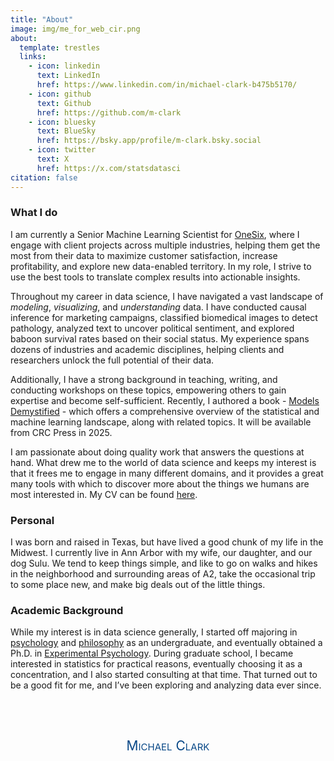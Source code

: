 ```yaml
---
title: "About"
image: img/me_for_web_cir.png
about:
  template: trestles
  links:
    - icon: linkedin
      text: LinkedIn
      href: https://www.linkedin.com/in/michael-clark-b475b5170/
    - icon: github
      text: Github
      href: https://github.com/m-clark
    - icon: bluesky
      text: BlueSky
      href: https://bsky.app/profile/m-clark.bsky.social
    - icon: twitter
      text: X
      href: https://x.com/statsdatasci
citation: false
---
```





### What I do

I am currently a Senior Machine Learning Scientist for [OneSix](https://www.onesixsolutions.com/), where I engage with client projects across multiple industries, helping them get the most from their data to maximize customer satisfaction, increase profitability, and explore new data-enabled territory. In my role, I strive to use the best tools to translate complex results into actionable insights.



Throughout my career in data science, I have navigated a vast landscape of *modeling*, *visualizing*, and *understanding* data. I have conducted causal inference for marketing campaigns, classified biomedical images to detect pathology, analyzed text to uncover political sentiment, and explored baboon survival rates based on their social status. My experience spans dozens of industries and academic disciplines, helping clients and researchers unlock the full potential of their data.



Additionally, I have a strong background in teaching, writing, and conducting workshops on these topics, empowering others to gain expertise and become self-sufficient. Recently, I authored a book - [Models Demystified](https://m-clark.github.io/book-of-models/) - which offers a comprehensive overview of the statistical and machine learning landscape, along with related topics. It will be available from CRC Press in 2025.


I am passionate about doing quality work that answers the questions at hand. What drew me to the world of data science and keeps my interest is that it frees me to engage in many different domains, and it provides a great many tools with which to discover more about the things we humans are most interested in. My CV can be found [here](../cv-non-acad.html).




### Personal

I was born and raised in Texas, but have lived a good chunk of my life in the Midwest. I currently live in Ann Arbor with my wife, our daughter, and our dog Sulu. We tend to keep things simple, and like to go on walks and hikes in the neighborhood and surrounding areas of A2, take the occasional trip to some place new, and make big deals out of the little things. 



### Academic Background


While my interest is in data science generally, I started off majoring in [psychology](http://www.psy.tcu.edu/) and [philosophy](http://www.phil.tcu.edu/) as an undergraduate, and eventually obtained a Ph.D. in [Experimental Psychology](http://psychology.unt.edu/). During graduate school, I became interested in statistics for practical reasons, eventually choosing it as a concentration, and I also started consulting at that time. That turned out to be a good fit for me, and I've been exploring and analyzing data ever since.

<!-- 

### Present

Currently I am a Senior Machine Learning Scientist for [Strong Analytics](https://www.strong.io/), where I engage with several client projects across multiple industries such as real estate, entertainment, education, and health care, helping them get the most from their data to maximize customer satisfaction and outreach, increase profitability, and explore new data-enabled territory.

Previously, I was a lead statistician for [CSCAR](https://cscar.research.umich.edu/) at the University of Michigan, and before that, I was a statistical consultant with the [Center for Social Science Research](http://cssr.nd.edu/) at the University of Notre Dame. In both settings I provided analytical, visualization, programming, conceptual, and other support to the larger research community. -->
<!-- Moreover, I excel at translating complex results into actionable insights. -->

<!-- Analytically, I bring a wealth of experience with a diverse array of modeling techniques, including traditional statistical models, machine learning, deep learning, and Bayesian approaches. Additionally, I have a strong background in teaching, writing, and conducting 
workshops on these topics, empowering others to gain expertise and become self-sufficient.
-->



<br>

<br>
<div style='text-align: center;  color: #0085a1'>
<span itemprop="name" style="font-variant: small-caps; color: #084887; font-size: 150%">Michael Clark</span>
